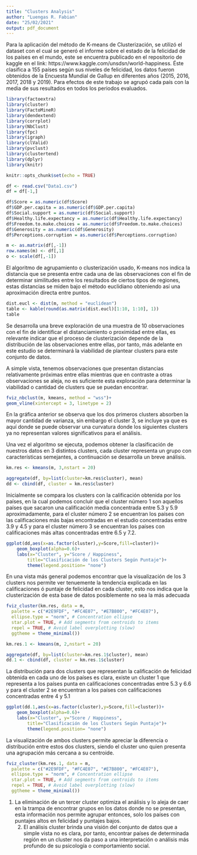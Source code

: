 ```yaml
---
title: "Clusters Analysis"
author: "Luengas R. Fabian"
date: "25/02/2021"
output: pdf_document
---
```

\section{Cluster: Clasificación de países según puntaje de felicidad}
Para la aplicación del método de K-means de Clusterización, se utilizó el dataset con el cual se generó el informe sobre el estado de la felicidad de los países en el mundo, este se encuentra publicado en el repositorio de kaggle en el link: https://www.kaggle.com/unsdsn/world-happiness. Éste clasifica a 155 países según sus niveles de felicidad, los datos fueron obtenidos de la Encuesta Mundial de Gallup en diferentes años (2015, 2016, 2017, 2018 y 2019). Para efectos de este trabajo se agrupó cada país con la media de sus resultados en todos los periodos evaluados.
```r
library(factoextra)
library(cluster)
library(FactoMineR)
library(dendextend)
library(corrplot)
library(NbClust)
library(fpc)
library(igraph)
library(clValid)
library(pvclust)
library(clustertend)
library(dplyr)
library(knitr)
```

```r
knitr::opts_chunk$set(echo = TRUE)
```

```r
df <- read.csv("Data1.csv")
df = df[-1,]
```

```r
df$Score = as.numeric(df$Score)
df$GDP.per.capita = as.numeric(df$GDP.per.capita)
df$Social.support = as.numeric(df$Social.support)
df$Healthy.life.expectancy = as.numeric(df$Healthy.life.expectancy)
df$Freedom.to.make.choices = as.numeric(df$Freedom.to.make.choices)
df$Generosity = as.numeric(df$Generosity)
df$Perceptions.corruption = as.numeric(df$Perceptions.corruption)
```

```r
m <- as.matrix(df[,-1])
row.names(m) <- df[,1]
o <- scale(df[,-1])
```
\subsection{1. Distancias entre observaciones}
El algoritmo de agrupamiento o clusterización usado, K-means nos indica la distancia que se presenta entre cada una de las observaciones con el fin de determinar similitudes entre los resultados de ciertos tipos de regiones, estas distancias se miden bajo el método euclidiano obteniendo así una aproximación directa entre puntos.

```r
dist.eucl <- dist(m, method = "euclidean")
table <- kable(round(as.matrix(dist.eucl)[1:10, 1:10], 1))
table
```
Se desarrolla una breve exploración de una muestra de 10 observaciones con el fin de identificar el distanciamiento o proximidad entre ellas, es relevante indicar que el proceso de clusterización depende de la distribución de las observaciones entre ellas, por tanto, más adelante en este estudio se determinará la viabilidad de plantear clusters para este conjunto de datos. 

A simple vista, tenemos observaciones que presentan distancias relativamente próximas entre ellas mientras que en contraste a otras observaciones se aleja, no es suficiente esta exploración para determinar la viabilidad o cantidad de clusters que se puedan encontrar.

```r
fviz_nbclust(m, kmeans, method = "wss")+
geom_vline(xintercept = 3, linetype = 2)
```

En la gráfica anterior se observa que los dos primeros clusters absorben la mayor cantidad de varianza, sin embargo el cluster 3, se incluye ya que es aquí donde se puede observar una curvatura donde los siguientes clusters ya no representan valores significativos para el análisis. 

\subsection{2. K-means: Clusters}
Una vez el algoritmo se ejecuta, podemos obtener la clasificación de nuestros datos en 3 distintos clusters, cada cluster representa un grupo con características semejantes, a continuación se desarrolla un breve análisis. 
```r
km.res <- kmeans(m, 3,nstart = 20)
```

```r
aggregate(df, by=list(cluster=km.res$cluster), mean)
dd <- cbind(df, cluster = km.res$cluster)
```
Inicialmente se compara los clusters con la calificación obtenida por los países, en la cual podemos concluir que el cluster número 1 son aquellos países que sacaron una calificación media concentrada entre 5.3 y 5.9 aproximadamente, para el cluster número 2 se encuentran los países con las calificaciones más bajas encontradas en el estudio concentradas entre 3.9 y 4.5 y para el cluster número 3 se encuentran los países con calificaciones más altas concentradas  entre 6.5 y 7.2.
```r
ggplot(dd,aes(x=as.factor(cluster),y=Score,fill=cluster))+
    geom_boxplot(alpha=0.6)+
    labs(x="Cluster", y="Score / Happiness",
        title="Clasificación de los Clusters Según Puntaje")+
        theme(legend.position= "none")
```
\subsection{2.1 K-means: Visualización Clusters}
En una vista más general podemos encontrar que la visualización de los 3 clusters nos permite ver tenuemente la tendencia explicada en las calificaciones ó puntaje de felicidad en cada cluster, esto nos indica que la clusterización de esta base de datos posiblemente no sea la más adecuada
```r
fviz_cluster(km.res, data = m,
  palette = c("#2E9FDF", "#FC4E07", "#E7B800", "#FC4E07"),
  ellipse.type = "norm", # Concentration ellipse
  star.plot = TRUE, # Add segments from centroids to items
  repel = TRUE, # Avoid label overplotting (slow)
  ggtheme = theme_minimal())
```
\subsection{2.2 K-means: Re-agrupamiento a 2 Clusters}
```r
km.res.1 <- kmeans(m, 2,nstart = 20)
```

```r
aggregate(df, by=list(cluster=km.res.1$cluster), mean)
dd.1 <- cbind(df, cluster = km.res.1$cluster)
```
La distribución para dos clusters que representan la calificación de felicidad obtenida en cada uno de los países es clara, existe un cluster 1 que representa a los países punta en calificaciones concentradas entre 5.3 y 6.6 y para el cluster 2 se encuentran a los países con calificaciones concentradas entre 4 y 5.1

```r
ggplot(dd.1,aes(x=as.factor(cluster),y=Score,fill=cluster))+
    geom_boxplot(alpha=0.6)+
    labs(x="Cluster", y="Score / Happiness",
        title="Clasificación de los Clusters Según Puntaje")+
        theme(legend.position= "none")
```
La visualización de ambos clusters permite apreciar la diferencia o distribución entre estos dos clusters, siendo el cluster uno quien presenta una agrupación más cercana a su centroide.

```r
fviz_cluster(km.res.1, data = m,
  palette = c("#2E9FDF", "#FC4E07", "#E7B800", "#FC4E07"),
  ellipse.type = "norm", # Concentration ellipse
  star.plot = TRUE, # Add segments from centroids to items
  repel = TRUE, # Avoid label overplotting (slow)
  ggtheme = theme_minimal())
```

\subsection{3. Conclusiones}
    1. La eliminación de un tercer cluster optimiza el análisis y lo aleja de caer en la trampa de encontrar grupos en los datos donde no se presentan, esta información nos permite agrupar entonces, solo los países con puntajes altos en felicidad y puntajes bajos.
    2. El análisis cluster brinda una visión del conjunto de datos que a simple vista no es clara, por tanto, encontrar países de determinada región en un cluster nos da paso a una interpretación o análisis más profundo de su psicología o comportamiento social. 


